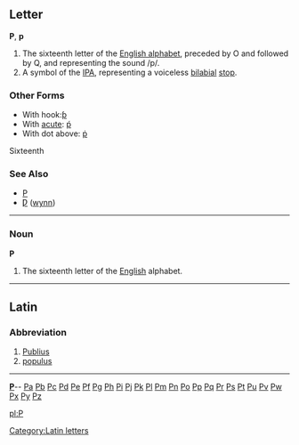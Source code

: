 ==Letter==
'''P''', '''p'''

#The sixteenth letter of the [[Appendix:English alphabet|English alphabet]], preceded by O and followed by Q, and representing the sound /p/.
#A symbol of the [[IPA]], representing a voiceless [[bilabial]] [[stop]].
===Other Forms===
*With hook:[[ƥ]]
*With [[acute]]: [[ṕ]]
*With dot above: [[ṗ]]
Sixteenth

===See Also===
*[[P]]
*[[Ƿ]] ([[wynn]])
----

===Noun===
'''P'''

#The sixteenth letter of the [[English]] alphabet.


----

==Latin==
===Abbreviation===

# [[Publius]]
# [[populus]]
----
{{indexletters1}}  '''[http://wiktionary.org/w/wiki.phtml?title=Special:Allpages&from=P P] '''-- [http://wiktionary.org/w/wiki.phtml?title=Special:Allpages&from=Pa Pa] [http://wiktionary.org/w/wiki.phtml?title=Special:Allpages&from=Pb Pb] [http://wiktionary.org/w/wiki.phtml?title=Special:Allpages&from=Pc Pc] [http://wiktionary.org/w/wiki.phtml?title=Special:Allpages&from=Pd Pd] [http://wiktionary.org/w/wiki.phtml?title=Special:Allpages&from=Pe Pe] [http://wiktionary.org/w/wiki.phtml?title=Special:Allpages&from=Pf Pf] [http://wiktionary.org/w/wiki.phtml?title=Special:Allpages&from=Pg Pg] [http://wiktionary.org/w/wiki.phtml?title=Special:Allpages&from=Ph Ph] [http://wiktionary.org/w/wiki.phtml?title=Special:Allpages&from=Pi Pi] [http://wiktionary.org/w/wiki.phtml?title=Special:Allpages&from=Pj Pj] [http://wiktionary.org/w/wiki.phtml?title=Special:Allpages&from=Pk Pk] [http://wiktionary.org/w/wiki.phtml?title=Special:Allpages&from=Pl Pl] [http://wiktionary.org/w/wiki.phtml?title=Special:Allpages&from=Pm Pm] [http://wiktionary.org/w/wiki.phtml?title=Special:Allpages&from=Pn Pn] [http://wiktionary.org/w/wiki.phtml?title=Special:Allpages&from=Po Po] [http://wiktionary.org/w/wiki.phtml?title=Special:Allpages&from=Pp Pp] [http://wiktionary.org/w/wiki.phtml?title=Special:Allpages&from=Pq Pq] [http://wiktionary.org/w/wiki.phtml?title=Special:Allpages&from=Pr Pr] [http://wiktionary.org/w/wiki.phtml?title=Special:Allpages&from=Ps Ps] [http://wiktionary.org/w/wiki.phtml?title=Special:Allpages&from=Pt Pt] [http://wiktionary.org/w/wiki.phtml?title=Special:Allpages&from=Pu Pu] [http://wiktionary.org/w/wiki.phtml?title=Special:Allpages&from=Pv Pv] [http://wiktionary.org/w/wiki.phtml?title=Special:Allpages&from=Pw Pw] [http://wiktionary.org/w/wiki.phtml?title=Special:Allpages&from=Px Px] [http://wiktionary.org/w/wiki.phtml?title=Special:Allpages&from=Py Py] [http://wiktionary.org/w/wiki.phtml?title=Special:Allpages&from=Pz Pz]<br>
{{indexletters2}}

[[pl:P]][[Category:Latin letters]]